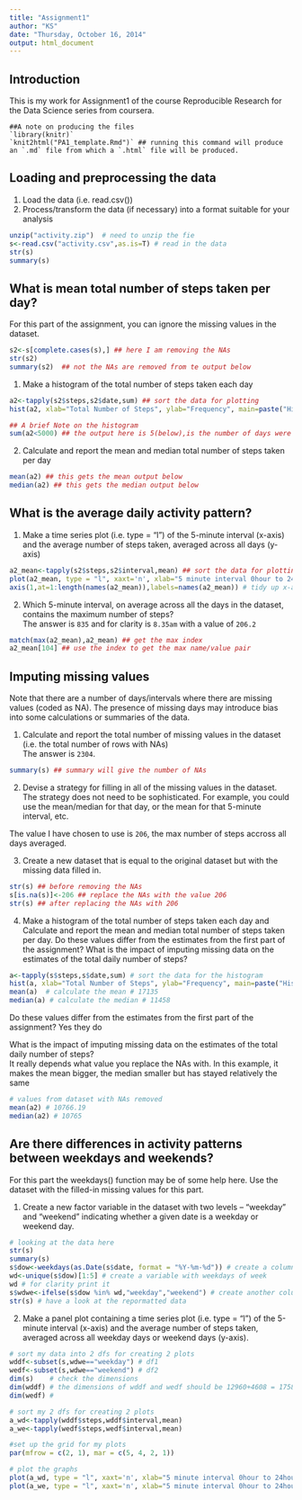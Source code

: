 ---
title: "Assignment1"
author: "KS"
date: "Thursday, October 16, 2014"
output: html_document
---

Introduction
---
This is my work for Assignment1 of the course Reproducible Research for the Data Science series from coursera.

```
##A note on producing the files  
`library(knitr)`  
`knit2html("PA1_template.Rmd")` ## running this command will produce an `.md` file from which a `.html` file will be produced.
```

Loading and preprocessing the data
---
1. Load the data (i.e. read.csv())
2. Process/transform the data (if necessary) into a format suitable for your analysis

```{r}
unzip("activity.zip")  # need to unzip the fie 
s<-read.csv("activity.csv",as.is=T) # read in the data 
str(s)
summary(s)
```

What is mean total number of steps taken per day?
---
For this part of the assignment, you can ignore the missing values in the dataset.
```{r}
s2<-s[complete.cases(s),] ## here I am removing the NAs
str(s2)
summary(s2)  ## not the NAs are removed from te output below 
```

1. Make a histogram of the total number of steps taken each day

```{r}
a2<-tapply(s2$steps,s2$date,sum) ## sort the data for plotting 
hist(a2, xlab="Total Number of Steps", ylab="Frequency", main=paste("Histogram of the Total Number of Steps taken each day"))
```

```{r}
## A brief Note on the histogram
sum(a2<5000) ## the output here is 5(below),is the number of days were between 0-5000 steps were taken
```

2. Calculate and report the mean and median total number of steps taken per day

```{r}
mean(a2) ## this gets the mean output below
median(a2) ## this gets the median output below
```

What is the average daily activity pattern?
---
1. Make a time series plot (i.e. type = "l") of the 5-minute interval (x-axis) and the average number of steps taken, averaged across all days (y-axis)

```{r}
a2_mean<-tapply(s2$steps,s2$interval,mean) ## sort the data for plotting 
plot(a2_mean, type = "l", xaxt='n', xlab="5 minute interval 0hour to 24hour", ylab="Average Number of Steps", main="Plot of the 5-minute interval and the average number of steps taken")  ## plot it without x-axis
axis(1,at=1:length(names(a2_mean)),labels=names(a2_mean)) # tidy up x-axis
```

2. Which 5-minute interval, on average across all the days in the dataset, contains the maximum number of steps?  
The answer is `835` and for clarity is `8.35am` with a value of `206.2` 

```{r}
match(max(a2_mean),a2_mean) ## get the max index
a2_mean[104] ## use the index to get the max name/value pair
```

Imputing missing values
---

Note that there are a number of days/intervals where there are missing values (coded as NA). The presence of missing days may introduce bias into some calculations or summaries of the data.

1. Calculate and report the total number of missing values in the dataset (i.e. the total number of rows with NAs)  
The answer is `2304`.

```{r}
summary(s) ## summary will give the number of NAs
```

2. Devise a strategy for filling in all of the missing values in the dataset. The strategy does not need to be sophisticated. For example, you could use the mean/median for that day, or the mean for that 5-minute interval, etc.  

The value I have chosen to use is `206`, the max number of steps accross all days averaged.

3. Create a new dataset that is equal to the original dataset but with the missing data filled in.

```{r}
str(s) ## before removing the NAs
s[is.na(s)]<-206 ## replace the NAs with the value 206
str(s) ## after replacing the NAs with 206
```

4. Make a histogram of the total number of steps taken each day and Calculate and report the mean and median total number of steps taken per day. Do these values differ from the estimates from the first part of the assignment? What is the impact of imputing missing data on the estimates of the total daily number of steps?

```{r}
a<-tapply(s$steps,s$date,sum) # sort the data for the histogram
hist(a, xlab="Total Number of Steps", ylab="Frequency", main=paste("Histogram of the Total Number of Steps taken each day"))  # make the histogram
mean(a)  # calculate the mean # 17135
median(a) # calculate the median # 11458
```

Do these values differ from the estimates from the first part of the assignment? 
Yes they do 

What is the impact of imputing missing data on the estimates of the total daily number of steps?  
It really depends what value you replace the NAs with. In this example, it makes the mean bigger, the median smaller but has stayed relatively the same 

```{r}
# values from dataset with NAs removed
mean(a2) # 10766.19
median(a2) # 10765
```

Are there differences in activity patterns between weekdays and weekends?
---

For this part the weekdays() function may be of some help here. Use the dataset with the filled-in missing values for this part.

1. Create a new factor variable in the dataset with two levels – “weekday” and “weekend” indicating whether a given date is a weekday or weekend day.
```{r}
# looking at the data here 
str(s)
summary(s)
s$dow<-weekdays(as.Date(s$date, format = "%Y-%m-%d")) # create a column called day of week
wd<-unique(s$dow)[1:5] # create a variable with weekdays of week 
wd # for clarity print it
s$wdwe<-ifelse(s$dow %in% wd,"weekday","weekend") # create another column to indicate "weekday" or "weekend"
str(s) # have a look at the repormatted data 
```

2. Make a panel plot containing a time series plot (i.e. type = "l") of the 5-minute interval (x-axis) and the average number of steps taken, averaged across all weekday days or weekend days (y-axis).

```{r}
# sort my data into 2 dfs for creating 2 plots 
wddf<-subset(s,wdwe=="weekday") # df1  
wedf<-subset(s,wdwe=="weekend") # df2 
dim(s)    # check the dimensions 
dim(wddf) # the dimensions of wddf and wedf should be 12960+4608 = 1758
dim(wedf) # 

```

```{r}
# sort my 2 dfs for creating 2 plots 
a_wd<-tapply(wddf$steps,wddf$interval,mean)
a_we<-tapply(wedf$steps,wedf$interval,mean)

#set up the grid for my plots 
par(mfrow = c(2, 1), mar = c(5, 4, 2, 1))

# plot the graphs 
plot(a_wd, type = "l", xaxt='n', xlab="5 minute interval 0hour to 24hour", ylab="Average Number of Steps", main="Weekday - 5-minute interval of average number of steps")  
plot(a_we, type = "l", xaxt='n', xlab="5 minute interval 0hour to 24hour", ylab="Average Number of Steps", main="Weekend - 5-minute interval of average number of steps") 

```
